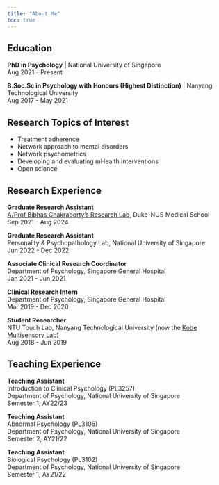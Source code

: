 ```yaml
---
title: "About Me"
toc: true
---
```


## Education

**PhD in Psychology** \| National University of Singapore\
Aug 2021 - Present

**B.Soc.Sc in Psychology with Honours (Highest Distinction)** \| Nanyang Technological University\
Aug 2017 - May 2021

## Research Topics of Interest

-   Treatment adherence
-   Network approach to mental disorders
-   Network psychometrics
-   Developing and evaluating mHealth interventions
-   Open science

## Research Experience

**Graduate Research Assistant**\
[A/Prof Bibhas Chakraborty's Research Lab](https://blog.nus.edu.sg/bibhas/), Duke-NUS Medical School\
Sep 2021 - Aug 2024

**Graduate Research Assistant**\
Personality & Psychopathology Lab, National University of Singapore\
Jun 2022 - Dec 2022

**Associate Clinical Research Coordinator**\
Department of Psychology, Singapore General Hospital\
Jan 2021 - Jun 2021

**Clinical Research Intern**\
Department of Psychology, Singapore General Hospital\
Mar 2019 - Dec 2020

**Student Researcher**\
NTU Touch Lab, Nanyang Technological University (now the [Kobe Multisensory Lab](https://touchlab.mystrikingly.com/))\
Aug 2018 - Jun 2019

## Teaching Experience

**Teaching Assistant**\
Introduction to Clinical Psychology (PL3257)\
Department of Psychology, National University of Singapore\
Semester 1, AY22/23

**Teaching Assistant**\
Abnormal Psychology (PL3106)\
Department of Psychology, National University of Singapore\
Semester 2, AY21/22

**Teaching Assistant**\
Biological Psychology (PL3102)\
Department of Psychology, National University of Singapore\
Semester 1, AY21/22
